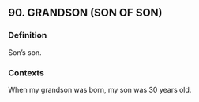 ## 90. GRANDSON (SON OF SON)
### Definition
Son’s son.

### Contexts
When my grandson was born, my son was 30 years old.

